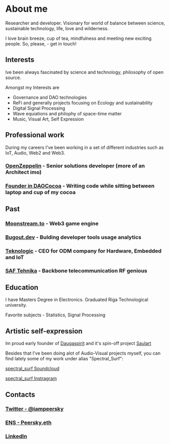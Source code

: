 # About me
    
Researcher and developer. Visionary for world of balance
between science, sustainable technology, life, love and
wilderness.

I love brain breeze, cup of tea, mindfulness and meeting new
exciting people. So, please, - get in touch!

## Interests

Ive been always fascinated by science and technology,
philosophy of open source.

Amongst my Interests are

- Governance and DAO technologies
- ReFi and generally projects focusing on Ecology and sustainability
- Digital Signal Processing
- Wave equiations and philophy of space-time matter
- Music, Visual Art, Self Expression

## Professional work

During my careers I've been working in a set of different industries such as IoT, Audio, Web2 and Web3.

### [OpenZeppelin](https://openzeppelin.com) - Senior solutions developer (more of an Architect imo)

### [Founder in DAOCocoa](https://github.com/peersky/daococoa) - Writing code while sitting between laptop and cup of my cocoa

## Past

### [Moonstream.to](https://moonstream.to) - Web3 game engine

### [Bugout.dev](https://bugout.dev) - Bulding developer tools usage analytics

### [Teknologic](https://teknologic.lv) - CEO for ODM company for Hardware, Embedded and IoT

### [SAF Tehnika](https://saftehnika.com) - Backbone telecommunication RF genious

## Education

I have Masters Degree in Electronics. Graduated Riga Technological university.

Favorite subjects - Statistics, Signal Processing

## Artistic self-expression

Im proud early founder of [Daugaspirit](https://daugaspirit.lv) and it's spin-off project [Saulart](https://www.saulart.org/)

Besides that I've been doing alot of Audio-Visual projects myself, you can find lately some of my work under alias "Spectral_Surf":

[spectral_surf Soundcloud](https://soundcloud.com/spectralsurf)

[spectral_surf Instragram](https://instagram.com/spectral_surf)

## Contacts

### [Twitter - @iampeersky](https://twitter.com/iampeersky)

### [ENS - Peersky.eth](ens://Peersky.eth)

### [LinkedIn](https://www.linkedin.com/in/peersky/)
